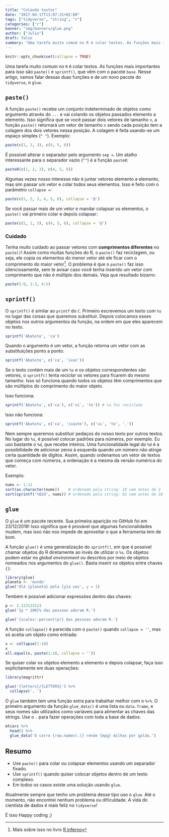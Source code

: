 ```yaml
---
title: "Colando textos"
date: "2017-04-17T13:07:31+02:00"
tags: ["tidyverse", "string", "r"]
categories: ["r"]
banner: "img/banners/glue.png"
author: ["Julio"]
draft: false
summary: "Uma tarefa muito comum no R é colar textos. As funções mais importantes para isso são paste() e sprintf(), que vêm com o pacote base. Nesse artigo, vamos falar dessas duas funções e de um novo pacote do tidyverse, o glue."
---
```


```r
knitr::opts_chunk$set(collapse = TRUE)
```

Uma tarefa muito comum no `R` é colar textos. As funções mais importantes para isso são `paste()` e `sprintf()`, que vêm com o pacote `base`. Nesse artigo, vamos falar dessas duas funções e de um novo pacote do `tidyverse`, o `glue`.

## `paste()`

A função `paste()` recebe um conjunto indeterminado de objetos como argumento através do `...` e vai colando os objetos passados elemento a elemento. Isso significa que se você passar dois vetores de tamanho `n`, a função `paste()` retornará um vetor de tamanho `n` sendo cada posição tem a colagem dos dois vetores nessa posição. A colagem é feita usando-se um espaço simples (`" "`). Exemplo:

```r
paste(c(1, 2, 3), c(4, 5, 6))
```

É possível alterar o separador pelo argumento `sep = `. Um atalho interessante para o separador vazio (`""`) é a função `paste0`:

```r
paste0(c(1, 2, 3), c(4, 5, 6))
```

Algumas vezes nosso interesse não é juntar vetores elemento a elemento, mas sim passar um vetor e colar todos seus elementos. Isso é feito com o parâmetro `collapse = `:

```r
paste(c(1, 2, 3, 4, 5, 6), collapse = '@')
```

Se você passar mais de um vetor e mandar colapsar os elementos, o `paste()` vai primeiro colar e depois colapsar:

```r
paste(c(1, 2, 3), c(4, 5, 6), collapse = '@')
```

### Cuidado

Tenha muito cuidado ao passar vetores com **comprimentos diferentes** no `paste()`! Assim como muitas funções do R, o `paste()` faz reciclagem, ou seja, ele copia os elementos do menor vetor até ele ficar com o comprimento do maior vetor[^1]. O problema é que o `paste()` faz isso silenciosamente, sem te avisar caso você tenha inserido um vetor com comprimento que não é múltiplo dos demais. Veja que resultado bizarro:

[^1]: Mais sobre isso no livro [R inferno](http://www.burns-stat.com/pages/Tutor/R_inferno.pdf)

```r
paste(5:9, 1:3, 4:5)
```

## `sprintf()`

O `sprintf()` é similar ao `printf` do `C`. Primeiro escrevemos um texto com `%s` no lugar das coisas que queremos substituir. Depois colocamos esses objetos nos outros argumentos da função, na ordem em que eles aparecem no texto.

```r
sprintf('Aba%ste', 'ca')
```

Quando o argumento é um vetor, a função retorna um vetor com as substituições ponto a ponto.

```r
sprintf('Aba%ste', c('ca', 'ixas'))
```

Se o texto contém mais de um `%s` e os objetos correspondentes são vetores, o `sprintf()` tenta *reciclar* os vetores para ficarem do mesmo tamanho. Isso só funciona quando todos os objetos têm comprimentos que são múltiplos do comprimento do maior objeto.

Isso funciona:

```r
sprintf('Aba%s%s', c('ca'), c('xi', 'te')) # ca foi reciclado
```

Isso não funciona:

```r
sprintf('Aba%s%s', c('ca', 'ixaste'), c('xi', 'te', '.'))
```

Nem sempre queremos substituir pedaços do nosso texto por outros textos. No lugar do `%s`, é possível colocar padrões para números, por exemplo. Eu uso bastante o `%d`, que recebe inteiros. Uma funcionalidade legal do `%d` é a possibilidade de adicionar zeros à esquerda quando um número não atinge certa quantidade de dígitos. Assim, quando ordenamos um vetor de textos que começa com números, a ordenação é a mesma da versão numérica do vetor.

Exemplo:

```r
nums <- 1:11
sort(as.character(nums))    # ordenado pela string: 10 vem antes de 2
sort(sprintf('%02d', nums)) # ordenado pela string: 02 vem antes de 10
```

## `glue`

O `glue` é um pacote recente. Sua primeira aparição no GitHub foi em 23/12/2016! Isso significa que é provável que algumas funcionalidades mudem, mas isso não nos impede de aproveitar o que a ferramenta tem de bom.

A função `glue()` é uma generalização do `sprintf()`, em que é possível chamar objetos do R diretamente ao invés de utilizar o `%s`. Os objetos podem estar no *global environment* ou descritos por meio de objetos nomeados nos argumentos do `glue()`. Basta inserir os objetos entre chaves `{}`:

```r
library(glue)
planeta <- 'mundo'
glue('Olá {planeta} pela {y}a vez', y = 1)
```

Tembém é possível adicionar expressões dentro das chaves:

```r
p <- 1.123123123
glue('{p * 100}% das pessoas adoram R.')
```

```r
glue('{scales::percent(p)} das pessoas adoram R.')
```

A função `collapse()` é parecida com o `paste()` quando `collapse = ''`, mas só aceita um objeto como entrada:

```r
x <- collapse(1:10)
x
all.equal(x, paste(1:10, collapse = ''))
```

Se quiser colar os objetos elemento a elemento e depois colapsar, faça isso explicitamente em duas operações:

```r
library(magrittr)
```

```r
glue('{letters}/{LETTERS}') %>% 
  collapse(', ')
```

O `glue` também tem uma função extra para trabalhar melhor com o `%>%`. O primeiro argumento da função `glue_data()` é uma lista ou `data.frame`, e seus nomes são utilizados como variáveis para alimentar as chaves das strings. Use o `.` para fazer operações com toda a base de dados:

```r
mtcars %>% 
  head() %>% 
  glue_data('O carro {row.names(.)} rende {mpg} milhas por galão.')
```

## Resumo

- Use `paste()` para colar ou colapsar elementos usando um separador fixado.
- Use `sprintf()` quando quiser colocar objetos dentro de um texto complexo.
- Em todos os casos existe uma solução usando `glue`.

Atualmente sempre que tenho um problema desse tipo uso o `glue`. Até o momento, não encontrei nenhum problema ou dificuldade. A vida do cientista de dados é mais feliz no `tidyverse`!

É isso Happy coding ;)
